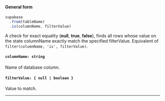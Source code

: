
#### General form
<!-- prettier-ignore -->
```js {3} 
supabase
  .from(tableName)
  .is(columnName, filterValue)
```

A check for exact equality (**null**, **true**, **false**), finds all rows whose value on the state columnName exactly match the specified filterValue.
Equivalent of `filter(columnName, 'is', filterValue)`.

#### `columnName: string`
Name of database column.

#### `filterValue: { null | boolean }`
Value to match.

---